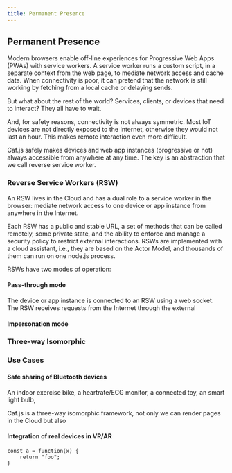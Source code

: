```yaml
---
title: Permanent Presence
---
```

## Permanent Presence

Modern browsers enable off-line experiences for Progressive Web Apps (PWAs) with service workers. A service worker runs a custom script, in a separate context from the web page, to mediate network access and cache data. When  connectivity is poor, it can pretend that the network is still working by fetching from a local cache or delaying sends.

But what about the rest of the world? Services, clients, or devices that need to interact? They all have to wait.

And, for safety reasons, connectivity is not always symmetric. Most IoT devices are not directly exposed to the Internet, otherwise they would not last an hour.
This makes remote interaction even more difficult.

Caf.js safely makes devices and web app instances (progressive or not) always accessible from anywhere at any time. The key is an abstraction that we call reverse service worker.

### Reverse Service Workers (RSW)

An RSW lives in the Cloud and has a dual role to a service worker in the browser: mediate network access to one device or app instance from anywhere in the Internet.

Each RSW has a public and stable URL, a set of methods that can be called remotely, some private state, and the ability to enforce and manage a security policy to restrict external interactions. RSWs are implemented with a cloud assistant, i.e., they are based on the Actor Model, and thousands of them can run on one node.js process.


RSWs have two modes of operation:

#### Pass-through mode

The device or app instance is connected to an RSW using a web socket. The RSW receives requests from the Internet through the external

#### Impersonation mode

### Three-way Isomorphic

### Use Cases

#### Safe sharing of Bluetooth devices

 An indoor exercise bike, a heartrate/ECG monitor, a connected toy, an smart light bulb,

Caf.js is a three-way isomorphic framework, not only we can render pages in the Cloud but also

#### Integration of real devices in VR/AR


```
const a = function(x) {
    return "foo";
}
```
